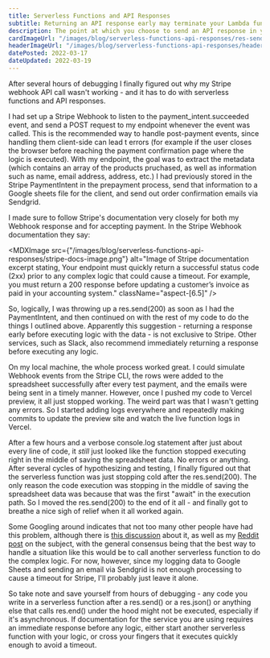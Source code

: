 ---
title: Serverless Functions and API Responses
subtitle: Returning an API response early may terminate your Lambda function.
description: The point at which you choose to send an API response in your code can affect the execution order of your serverless functions.
cardImageUrl: "/images/blog/serverless-functions-api-responses/res-send.png"
headerImageUrl: "/images/blog/serverless-functions-api-responses/header.png"
datePosted: 2022-03-17
dateUpdated: 2022-03-19
---

After several hours of debugging I finally figured out why my Stripe webhook API call wasn't working - and it has to do with serverless functions and API responses.

I had set up a Stripe Webhook to listen to the payment_intent.succeeded event, and send a POST request to my endpoint whenever the event was called. This is the recommended way to handle post-payment events, since handling them client-side can lead t errors (for example if the user closes the browser before reaching the payment confirmation page where the logic is executed). With my endpoint, the goal was to extract the metadata (which contains an array of the products pruchased, as well as information such as name, email address, address, etc.) I had previously stored in the Stripe PaymentIntent in the prepayment process, send that information to a Google sheets file for the client, and send out order confirmation emails via Sendgrid.

I made sure to follow Stripe's documentation very closely for both my Webhook response and for accepting payment. In the Stripe Webhook documentation they say:

<MDXImage
	src={"/images/blog/serverless-functions-api-responses/stripe-docs-image.png"}
	alt="Image of Stripe documentation excerpt stating, Your endpoint must quickly return a successful status code (2xx) prior to any complex logic that could cause a timeout. For example, you must return a 200 response before updating a customer’s invoice as paid in your accounting system."
	className="aspect-[6.5]"
/>

So, logically, I was throwing up a res.send(200) as soon as I had the PaymentIntent, and then continued on with the rest of my code to do the things I outlined above. Apparently this suggestion - returning a response early before executing logic with the data - is not exclusive to Stripe. Other services, such as Slack, also recommend immediately returning a response before executing any logic.

On my local machine, the whole process worked great. I could simulate Webhook events from the Stripe CLI, the rows were added to the spreadsheet successfully after every test payment, and the emails were being sent in a timely manner. However, once I pushed my code to Vercel preview, it all just stopped working. The weird part was that I wasn't getting any errors. So I started adding logs everywhere and repeatedly making commits to update the preview site and watch the live function logs in Vercel.

After a few hours and a verbose console.log statement after just about every line of code, it _still_ just looked like the function stopped executing right in the middle of saving the spreadsheet data. No errors or anything. After several cycles of hypothesizing and testing, I finally figured out that the serverless function was just stopping cold after the res.send(200). The only reason the code execution was stopping in the middle of saving the spreadsheet data was because that was the first "await" in the execution path. So I moved the res.send(200) to the end of it all - and finally got to breathe a nice sigh of relief when it all worked again.

Some Googling around indicates that not too many other people have had this problem, although there is [this discussion](https://github.com/vercel/next.js/discussions/12573) about it, as well as my [Reddit post](https://www.reddit.com/r/nextjs/comments/tasbhu/serverless_api_functions_stop_executing_after/) on the subject, with the general consensus being that the best way to handle a situation like this would be to call another serverless function to do the complex logic. For now, however, since my logging data to Google Sheets and sending an email via Sendgrid is not enough processing to cause a timeout for Stripe, I'll probably just leave it alone.

So take note and save yourself from hours of debugging - any code you write in a serverless function after a res.send() or a res.json() or anything else that calls res.end() under the hood might not be executed, especially if it's asynchronous. If documentation for the service you are using requires an immediate response before any logic, either start another serverless function with your logic, or cross your fingers that it executes quickly enough to avoid a timeout.
